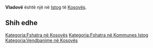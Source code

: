 {{Fshat në 
 | Emri                = Vladovë
 | EmriAlt                = 
 | NAME_SHORT_FORM=      
 | NAME_GENERIC=      
 | NAME_SORT_NAME_RO=      VLADOVE
 | FULL_NAME_RO = Vladovë
 | FULL_NAME_ND_RO=Vladove
 | SORT_NAME_RG=VLADOVE
 | FULL_NAME_RG=Vladovë
 | FULL_NAME_ND_RG=Vladove
 | SRP_NAME_SHORT_FORM=      
 | SRP_NAME_GENERIC=      
 | SRP_NAME_SORT_NAME_RO=      
 | SRP_FULL_NAME_RO = 
 | SRP_FULL_NAME_ND_RO=
 | SRP_SORT_NAME_RG=
 | SRP_FULL_NAME_RG=
 | SRP_FULL_NAME_ND_RG=
 | Emri (Rasa dhanore) = 
 | Figura              = 
 | Shteti              = Kosovo
 | Komuna              = Istog
 | Kodi postar         = 
 | Sipërfaqja          = 

 | Popullsia           = 

 | Regj. i popullsisë  = 
 | Dend. e popullsisë  = 
 | Faqja zyrtare       = 
 <!--- Koordinatat ----> 
 | Gjerësia            = 42.388056
 | Gjatësia            = 21.473333
 | Lartësia            = 
}}
'''Vladovë''' është një [[]] në [[Istog]] të [[Kosovës]].

<!-- == Gjeografia == -->
<!-- == Historia == -->
<!-- == Demografia == -->
== Shih edhe ==
{{Komuna Istog}}
{{Kosovo-Administrata-Cung}}

[[Kategoria:Fshatra në Kosovës]]
[[Kategoria:Fshatra në Kommunes Istog]]
[[Kategoria:Vendbanime në Kosovës]]